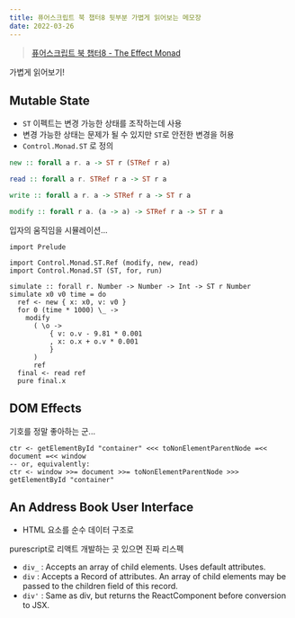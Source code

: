 ```yaml
---
title: 퓨어스크립트 북 챕터8 뒷부분 가볍게 읽어보는 메모장
date: 2022-03-26
---
```


> [퓨어스크립트 북 챕터8 - The Effect Monad](https://book.purescript.org/chapter8.html)

가볍게 읽어보기!

## Mutable State

- `ST` 이펙트는 변경 가능한 상태를 조작하는데 사용
- 변경 가능한 상태는 문제가 될 수 있지만 `ST`로 안전한 변경을 허용
- `Control.Monad.ST` 로 정의

```purescript
new :: forall a r. a -> ST r (STRef r a)

read :: forall a r. STRef r a -> ST r a

write :: forall a r. a -> STRef r a -> ST r a

modify :: forall r a. (a -> a) -> STRef r a -> ST r a
```

입자의 움직임을 시뮬레이션...

```
import Prelude

import Control.Monad.ST.Ref (modify, new, read)
import Control.Monad.ST (ST, for, run)

simulate :: forall r. Number -> Number -> Int -> ST r Number
simulate x0 v0 time = do
  ref <- new { x: x0, v: v0 }
  for 0 (time * 1000) \_ ->
    modify
      ( \o ->
          { v: o.v - 9.81 * 0.001
          , x: o.x + o.v * 0.001
          }
      )
      ref
  final <- read ref
  pure final.x
```


## DOM Effects

기호를 정말 좋아하는 군...

```
ctr <- getElementById "container" <<< toNonElementParentNode =<< document =<< window
-- or, equivalently:
ctr <- window >>= document >>= toNonElementParentNode >>> getElementById "container"
```

## An Address Book User Interface

- HTML 요소를 순수 데이터 구조로


purescript로 리액트 개발하는 곳 있으면 진짜 리스펙

- `div_` : Accepts an array of child elements. Uses default attributes.
- `div` : Accepts a Record of attributes. An array of child elements may be passed to the children field of this record.
- `div'` : Same as div, but returns the ReactComponent before conversion to JSX.
